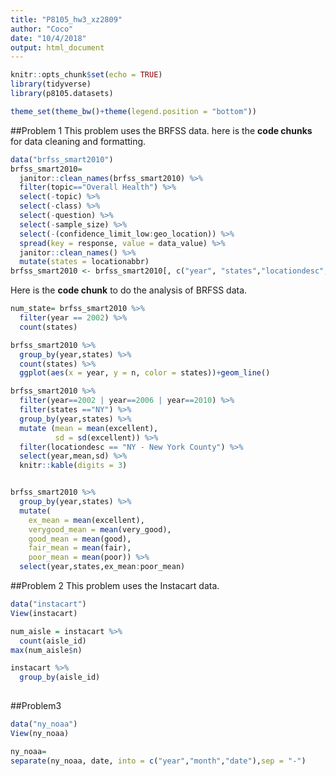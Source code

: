 ```yaml
---
title: "P8105_hw3_xz2809"
author: "Coco"
date: "10/4/2018"
output: html_document
---
```


```r
knitr::opts_chunk$set(echo = TRUE)
library(tidyverse)
library(p8105.datasets)

theme_set(theme_bw()+theme(legend.position = "bottom"))
```

##Problem 1
This problem uses the BRFSS data. here is the **code chunks** for data cleaning and formatting. 
```r
data("brfss_smart2010")
brfss_smart2010=
  janitor::clean_names(brfss_smart2010) %>% 
  filter(topic=="Overall Health") %>% 
  select(-topic) %>% 
  select(-class) %>% 
  select(-question) %>% 
  select(-sample_size) %>%
  select(-(confidence_limit_low:geo_location)) %>% 
  spread(key = response, value = data_value) %>% 
  janitor::clean_names() %>% 
  mutate(states = locationabbr)
brfss_smart2010 <- brfss_smart2010[, c("year", "states","locationdesc","excellent","very_good","good","fair","poor")]
```

Here is the **code chunk** to do the analysis of BRFSS data. 
```r
num_state= brfss_smart2010 %>%
  filter(year == 2002) %>% 
  count(states) 

brfss_smart2010 %>% 
  group_by(year,states) %>% 
  count(states) %>% 
  ggplot(aes(x = year, y = n, color = states))+geom_line()

brfss_smart2010 %>% 
  filter(year==2002 | year==2006 | year==2010) %>% 
  filter(states =="NY") %>% 
  group_by(year,states) %>% 
  mutate (mean = mean(excellent),
          sd = sd(excellent)) %>% 
  filter(locationdesc == "NY - New York County") %>% 
  select(year,mean,sd) %>%
  knitr::kable(digits = 3)


brfss_smart2010 %>% 
  group_by(year,states) %>% 
  mutate(
    ex_mean = mean(excellent),
    verygood_mean = mean(very_good),
    good_mean = mean(good),
    fair_mean = mean(fair),
    poor_mean = mean(poor)) %>% 
  select(year,states,ex_mean:poor_mean)

```


##Problem 2
This problem uses the Instacart data.
```r
data("instacart")
View(instacart)
```

```r
num_aisle = instacart %>% 
  count(aisle_id)  
max(num_aisle$n)

instacart %>% 
  group_by(aisle_id) 
  
```

##Problem3 
```r
data("ny_noaa")
View(ny_noaa)
```

```r
ny_noaa= 
separate(ny_noaa, date, into = c("year","month","date"),sep = "-")
```







